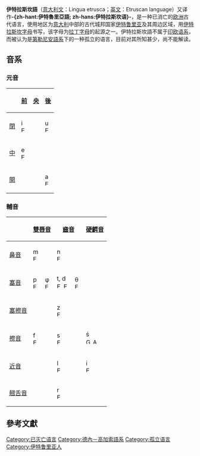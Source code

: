 {{NoteTA|1=zh-hant:伊特拉斯坎; zh-hans:伊特鲁里亚}}
{{Infobox language
|name          = 伊特拉斯坎語
|image         = [[File:Perugia,_Museo_archeologico_Nazionale_dell'Umbria,_cippo_di_Perugia.jpg|267px]]
|imagecaption  = 1822年在[[意大利|意大利]][[佩鲁贾|佩鲁贾]]附近的圣马可山上发现的一块石碑，被称为“[[Cippus_Perusinus|Cippus Perusinus]]”，制造年代约为公元前3世纪或2世纪。碑上刻有46行伊特鲁里亚文字，为现存最长的伊特鲁里亚文本之一。
|states        = 古[[伊特鲁里亚|伊特鲁里亚]]
|region        = [[義大利半島|義大利半島]]
|era           = 公元前700年至公元20年<ref name=PFreeman>Freeman,  (1999). [https://scholarworks.umass.edu/cgi/viewcontent.cgi?article=1033&context=etruscan_studies "The Survival of the Etruscan Language"]. ''Etruscan Studies'' 6.1 (1999): 75–84.</ref>
|familycolor   = grey
|fam1          = [[第勒尼安语系|第勒尼安语系]]
|iso3          = ett
|glotto        = etru1241
|glottorefname = Etruscan
|map           = Idioma etrusco.png
|extinct       = >20 AD<ref name=PFreeman/>
|script        = [[伊特拉斯坎字母|伊特拉斯坎字母]]
}}

'''伊特拉斯坎語'''（[[意大利文|意大利文]]：Lingua etrusca；[[英文|英文]]：Etruscan language）又译作'''-{zh-hant:伊特魯里亞語; zh-hans:伊特拉斯坎语}-'''，是一种已消亡的[[欧洲|欧洲]]古代语言，使用地区为[[意大利|意大利]]中部的古代城邦国家[[伊特鲁里亚|伊特鲁里亚]]及其周边区域，用[[伊特拉斯坎字母|伊特拉斯坎字母]]书写，该字母为[[拉丁字母|拉丁字母]]的起源之一。伊特拉斯坎語不属于[[印欧语系|印欧语系]]，而被认为是[[第勒尼安語系|第勒尼安語系]]下的一种孤立的语言，目前对其所知甚少，尚不能解读。

==音系==
===元音===
{| class="wikitable nounderlines" style="font-family:Arial;"
|-
!
! [[前元音|前]]
! [[央元音|央]]
! [[後元音|後]]
|- align=center 
! [[閉元音|閉]]
| i {{IPA|[i]}}<br>[[Image:EtruscanI-01.svg|14px]]
| 
| u {{IPA|[u]}}<br>[[Image:EtruscanO-01.svg|14px]]
|- align=center 
! [[中元音|中]]
| e {{IPA|[e]}}<br>[[File:EtruscanE-01.svg|14px]]
| 
| 
|- align=center 
! [[開元音|開]]
| 
| 
| a {{IPA|[ɑ]}}<br>[[Image:EtruscanA-01.svg|14px]]
|}

===輔音===

{|  class="wikitable nounderlines" style="font-family:Arial;"
|-
!
! colspan="2" | [[雙唇音|雙唇音]]
! colspan="2" | [[齒音|齒音]]
! [[硬齶音|硬齶音]]
! colspan="2" | [[軟齶音|軟齶音]]
! colspan="1" | [[聲門音|聲門音]]
|- align=center
![[鼻音_(辅音)|鼻音]]
| colspan="2" |m {{IPA|[m]}}<br>[[Image:EtruscanM-01.svg|14px]]
| colspan="2" |n {{IPA|[n]}}<br>[[Image:EtruscanN-01.svg|14px]]
| colspan="1" |
| colspan="2" |
| colspan="1" |
|- align=center
![[塞音|塞音]]
|p {{IPA|[p]}}<br>[[Image:EtruscanP-01.svg|14px]] 
|φ {{IPA|[pʰ]}}<br>[[File:EtruscanPH-01.svg|14px]]
|t, d {{IPA|[t]}}<br>[[Image:EtruscanT-01.svg|14px]] [[Image:EtruscanD-01.svg|14px]]  
|θ {{IPA|[tʰ]}}<br>[[File:EtruscanTH-03.svg|14px]]
| 
|c, k, q {{IPA|[k]}}<br>[[Image:EtruscanC-01.svg|14px]] [[Image:EtruscanK-01.svg|14px]] [[Image:EtruscanQ-01.svg|14px]]  
|χ {{IPA|[kʰ]}}<br>[[Image:EtruscanX-01.svg|14px]] 
| 
|- align=center
![[塞擦音|塞擦音]]
| colspan="2" |
| colspan="2" | z {{IPA|[ts]}}<br>[[Image:EtruscanZ-01.svg|14px]]
| 
| colspan="2" |
| 
|- align=center 
![[擦音|擦音]]
| colspan="2" | f {{IPA|[ɸ]}}<br>[[Image:EtruscanF-02.svg|14px]] 
| colspan="2" |s {{IPA|[s]}}<br>[[Image:EtruscanS-01.svg|14px]]
|ś {{IPA|[ʃ]}}<br>[[File:Greek_alphabet_san2.png|14px]] [[File:Alfabeto_camuno-ts.svg|14px]] 
| colspan="2" |
|h {{IPA|[h]}}<br>[[Image:EtruscanH-01.svg|14px]]
|- align=center
![[近音|近音]]
| colspan="2" |
| colspan="2" |l {{IPA|[l]}}<br>[[Image:EtruscanL-01.svg|14px]]
|i {{IPA|[j]}}<br>[[Image:EtruscanI-01.svg|14px]]
| colspan="2" |v {{IPA|[w]}}<br>[[Image:EtruscanF-01.svg|14px]]
| 
|- align=center
![[翹舌音|翹舌音]]
| colspan="2" |
| colspan="2" |r {{IPA|[r]}}<br>[[Image:EtruscanR-01.svg|14px]]
| 
| colspan="2" |
| colspan="1" |
|}

== 參考文獻 ==
{{Reflist}}

{{Incubator|ett|wiktionary}}

{{Authority control}}
[[Category:已灭亡语言|Category:已灭亡语言]]
[[Category:德內－高加索語系|Category:德內－高加索語系]]
[[Category:孤立语言|Category:孤立语言]]
[[Category:伊特鲁里亚人|Category:伊特鲁里亚人]]